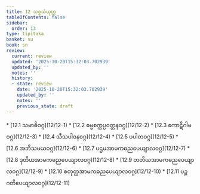 ```yaml
---
title: 12 သစ္စသံယုတ္တ
tableOfContents: false
sidebar:
  order: 13
type: tipitaka
basket: su
book: sn
review:
  current: review
  updated: '2025-10-20T15:32:03.702939'
  updated_by: ''
  notes: ''
  history:
  - state: review
    date: '2025-10-20T15:32:03.702939'
    updated_by: ''
    notes: ''
    previous_state: draft
---
```



<DynamicBreadcrumb />


<ReviewStatus review={frontmatter.review} showDetails={true} />

<HypothesisAnnotation frontmatter={frontmatter} />



<TableOfContents book="sn" section="12">
* [12.1 သမာဓိဝဂ္ဂ](12/12-1)
* [12.2 ဓမ္မစက္ကပ္ပဝတ္တနဝဂ္ဂ](12/12-2)
* [12.3 ကောဋိဂါမဝဂ္ဂ](12/12-3)
* [12.4 သီသပါဝနဝဂ္ဂ](12/12-4)
* [12.5 ပပါတဝဂ္ဂ](12/12-5)
* [12.6 အဘိသမယဝဂ္ဂ](12/12-6)
* [12.7 ပဌမအာမကဓညပေယျာလဝဂ္ဂ](12/12-7)
* [12.8 ဒုတိယအာမကဓညပေယျာလဝဂ္ဂ](12/12-8)
* [12.9 တတိယအာမကဓညပေယျာလဝဂ္ဂ](12/12-9)
* [12.10 စတုတ္ထအာမကဓညပေယျာလဝဂ္ဂ](12/12-10)
* [12.11 ပဉ္စဂတိပေယျာလဝဂ္ဂ](12/12-11)
</TableOfContents>